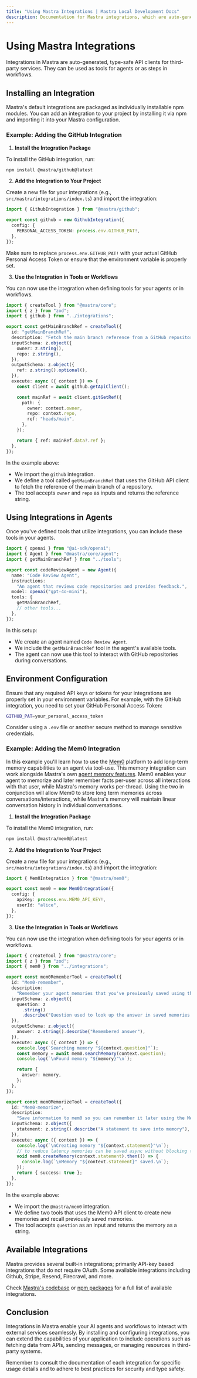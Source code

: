 ```yaml
---
title: "Using Mastra Integrations | Mastra Local Development Docs"
description: Documentation for Mastra integrations, which are auto-generated, type-safe API clients for third-party services.
---
```


# Using Mastra Integrations

Integrations in Mastra are auto-generated, type-safe API clients for third-party services. They can be used as tools for agents or as steps in workflows.

## Installing an Integration

Mastra's default integrations are packaged as individually installable npm modules. You can add an integration to your project by installing it via npm and importing it into your Mastra configuration.

### Example: Adding the GitHub Integration

1. **Install the Integration Package**

To install the GitHub integration, run:

```bash copy
npm install @mastra/github@latest
```

2. **Add the Integration to Your Project**

Create a new file for your integrations (e.g., `src/mastra/integrations/index.ts`) and import the integration:

```typescript filename="src/mastra/integrations/index.ts" showLineNumbers copy
import { GithubIntegration } from "@mastra/github";

export const github = new GithubIntegration({
  config: {
    PERSONAL_ACCESS_TOKEN: process.env.GITHUB_PAT!,
  },
});
```

Make sure to replace `process.env.GITHUB_PAT!` with your actual GitHub Personal Access Token or ensure that the environment variable is properly set.

3. **Use the Integration in Tools or Workflows**

You can now use the integration when defining tools for your agents or in workflows.

```typescript filename="src/mastra/tools/index.ts" showLineNumbers copy
import { createTool } from "@mastra/core";
import { z } from "zod";
import { github } from "../integrations";

export const getMainBranchRef = createTool({
  id: "getMainBranchRef",
  description: "Fetch the main branch reference from a GitHub repository",
  inputSchema: z.object({
    owner: z.string(),
    repo: z.string(),
  }),
  outputSchema: z.object({
    ref: z.string().optional(),
  }),
  execute: async ({ context }) => {
    const client = await github.getApiClient();

    const mainRef = await client.gitGetRef({
      path: {
        owner: context.owner,
        repo: context.repo,
        ref: "heads/main",
      },
    });

    return { ref: mainRef.data?.ref };
  },
});
```

In the example above:

- We import the `github` integration.
- We define a tool called `getMainBranchRef` that uses the GitHub API client to fetch the reference of the main branch of a repository.
- The tool accepts `owner` and `repo` as inputs and returns the reference string.

## Using Integrations in Agents

Once you've defined tools that utilize integrations, you can include these tools in your agents.

```typescript filename="src/mastra/agents/index.ts" showLineNumbers copy
import { openai } from "@ai-sdk/openai";
import { Agent } from "@mastra/core/agent";
import { getMainBranchRef } from "../tools";

export const codeReviewAgent = new Agent({
  name: "Code Review Agent",
  instructions:
    "An agent that reviews code repositories and provides feedback.",
  model: openai("gpt-4o-mini"),
  tools: {
    getMainBranchRef,
    // other tools...
  },
});
```

In this setup:

- We create an agent named `Code Review Agent`.
- We include the `getMainBranchRef` tool in the agent's available tools.
- The agent can now use this tool to interact with GitHub repositories during conversations.

## Environment Configuration

Ensure that any required API keys or tokens for your integrations are properly set in your environment variables. For example, with the GitHub integration, you need to set your GitHub Personal Access Token:

```bash
GITHUB_PAT=your_personal_access_token
```

Consider using a `.env` file or another secure method to manage sensitive credentials.

### Example: Adding the Mem0 Integration

In this example you'll learn how to use the [Mem0](https://mem0.ai) platform to add long-term memory capabilities to an agent via tool-use.
This memory integration can work alongside Mastra's own [agent memory features](https://mastra.ai/docs/agents/agent-memory).
Mem0 enables your agent to memorize and later remember facts per-user across all interactions with that user, while Mastra's memory works per-thread. Using the two in conjunction will allow Mem0 to store long term memories across conversations/interactions, while Mastra's memory will maintain linear conversation history in individual conversations.

1. **Install the Integration Package**

To install the Mem0 integration, run:

```bash copy
npm install @mastra/mem0@latest
```

2. **Add the Integration to Your Project**

Create a new file for your integrations (e.g., `src/mastra/integrations/index.ts`) and import the integration:

```typescript filename="src/mastra/integrations/index.ts" showLineNumbers copy
import { Mem0Integration } from "@mastra/mem0";

export const mem0 = new Mem0Integration({
  config: {
    apiKey: process.env.MEM0_API_KEY!,
    userId: "alice",
  },
});
```

3. **Use the Integration in Tools or Workflows**

You can now use the integration when defining tools for your agents or in workflows.

```typescript filename="src/mastra/tools/index.ts" showLineNumbers copy
import { createTool } from "@mastra/core";
import { z } from "zod";
import { mem0 } from "../integrations";

export const mem0RememberTool = createTool({
  id: "Mem0-remember",
  description:
    "Remember your agent memories that you've previously saved using the Mem0-memorize tool.",
  inputSchema: z.object({
    question: z
      .string()
      .describe("Question used to look up the answer in saved memories."),
  }),
  outputSchema: z.object({
    answer: z.string().describe("Remembered answer"),
  }),
  execute: async ({ context }) => {
    console.log(`Searching memory "${context.question}"`);
    const memory = await mem0.searchMemory(context.question);
    console.log(`\nFound memory "${memory}"\n`);

    return {
      answer: memory,
    };
  },
});

export const mem0MemorizeTool = createTool({
  id: "Mem0-memorize",
  description:
    "Save information to mem0 so you can remember it later using the Mem0-remember tool.",
  inputSchema: z.object({
    statement: z.string().describe("A statement to save into memory"),
  }),
  execute: async ({ context }) => {
    console.log(`\nCreating memory "${context.statement}"\n`);
    // to reduce latency memories can be saved async without blocking tool execution
    void mem0.createMemory(context.statement).then(() => {
      console.log(`\nMemory "${context.statement}" saved.\n`);
    });
    return { success: true };
  },
});
```

In the example above:

- We import the `@mastra/mem0` integration.
- We define two tools that uses the Mem0 API client to create new memories and recall previously saved memories.
- The tool accepts `question` as an input and returns the memory as a string.

## Available Integrations

Mastra provides several built-in integrations; primarily API-key based integrations that do not require OAuth. Some available integrations including Github, Stripe, Resend, Firecrawl, and more.

Check [Mastra's codebase](https://github.com/mastra-ai/mastra/tree/main/integrations) or [npm packages](https://www.npmjs.com/search?q=%22%40mastra%22) for a full list of available integrations.

## Conclusion

Integrations in Mastra enable your AI agents and workflows to interact with external services seamlessly. By installing and configuring integrations, you can extend the capabilities of your application to include operations such as fetching data from APIs, sending messages, or managing resources in third-party systems.

Remember to consult the documentation of each integration for specific usage details and to adhere to best practices for security and type safety.
